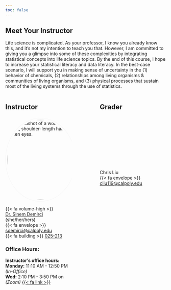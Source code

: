 ```yaml
---
toc: false
---
```


## Meet Your Instructor

Life science is complicated. As your professor, I know you already know this, and it's not my intention to teach you that. However, I am committed to giving you a glimpse into some of these complexities by integrating statistical concepts into life science topics. By the end of this course, I hope to increase your statistical literacy and data literacy. In the best-case scenario, I will support you in making sense of uncertainty in the (1) behavior of chemicals, (2) relationships among living organisms & communities of living organisms, and (3) physical processes that sustain most of the living systems through the use of statistics.

:::: {.columns}

::: {.column width="45%"}
## Instructor


```{=html}
<img src="img/sinem.jpeg" alt="A headshot of a woman with curly, short, shoulder-length hair with green eyes."
  style="width: 250px; height: 250px; border-radius: 100%; margin-top: 5px; border: 1px solid whitesmoke; padding: 5px;">

```

{{< fa volume-high >}} [Dr. Sinem Demirci](audio/how-to-pronounce-my-name.mp3) (she/her/hers)  
{{< fa envelope >}} <a href = "mailto:sdemirci@calpoly.edu" target = blank>sdemirci@calpoly.edu</a>   
{{< fa building >}} <a href = "https://maps.app.goo.gl/7dTPXc1jELP4gs297" target = blank> 025-213</a>
 
### Office Hours:

__Instructor's office hours:__  
__Monday:__ 11:10 AM - 12:50 PM _(In-Office)_    
__Wed:__ 2:10 PM - 3:50 PM on _(Zoom)_ <a href = "https://calpoly.zoom.us/j/85398849607" target = blank>{{< fa link >}}</a> 


:::

::: {.column width="10%"}

:::

::: {.column width="45%"}

 
## Grader  

<br>   
<br>    
<br>   
<br>   
<br>      

 

Chris Liu  
{{< fa envelope >}} <a href = "mailto:cliu119@calpoly.edu">cliu119@calpoly.edu</a>   

:::
::::
